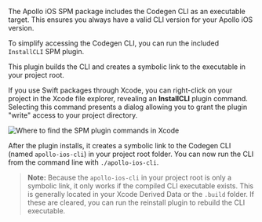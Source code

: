 The Apollo iOS SPM package includes the Codegen CLI as an executable target. This ensures you always have a valid CLI version for your Apollo iOS version.

To simplify accessing the Codegen CLI, you can run the included `InstallCLI` SPM plugin.

This plugin builds the CLI and creates a symbolic link to the executable in your project root.

If you use Swift packages through Xcode, you can right-click on your project in the Xcode file explorer, revealing an **InstallCLI** plugin command. Selecting this command presents a dialog allowing you to grant the plugin "write" access to your project directory.

<img class="screenshot" src="../../source/screenshot/apollo-xcode-plugin.png" alt="Where to find the SPM plugin commands in Xcode" />

After the plugin installs, it creates a symbolic link to the Codegen CLI (named `apollo-ios-cli`) in your project root folder. You can now run the CLI from the command line with `./apollo-ios-cli`.

> **Note:** Because the `apollo-ios-cli` in your project root is only a symbolic link, it only works if the compiled CLI executable exists. This is generally located in your Xcode Derived Data or the `.build` folder. If these are cleared, you can run the reinstall plugin to rebuild the CLI executable.
